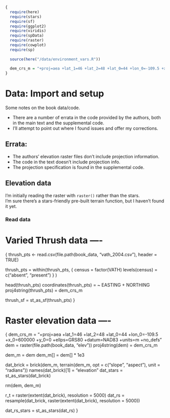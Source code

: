 


```r
{
  require(here)
  require(stars)
  require(sf)
  require(ggplot2)
  require(viridis)
  require(spData)
  require(raster)
  require(cowplot)
  require(sp)
  
  source(here("/data/environment_vars.R"))
  
  dem_crs_m = "+proj=aea +lat_1=46 +lat_2=48 +lat_0=44 +lon_0=-109.5 +x_0=600000 +y_0=0 +ellps=GRS80 +datum=NAD83 +units=m +no_defs"
}
```




# Data: Import and setup

Some notes on the book data/code.

- There are a number of errata in the code provided by the authors, both in the main text and the supplemental code.
- I'll attempt to point out where I found issues and offer my corrections.



## Errata:

- The authors' elevation raster files don't include projection information.
- The code in the text doesn't include projection info.
- The projection specification is found in the supplemental code.

## Elevation data

I'm initially reading the raster with `raster()` rather than the stars.  
I'm sure there's a stars-friendly pre-built terrain function, but I haven't found it yet.


### Read data


# Varied Thrush data ----
{
  thrush_pts <- read.csv(file.path(book_data, "vath_2004.csv"), header = TRUE)
  
  thrush_pts = 
    within(thrush_pts,
           {
             census = factor(VATH)
             levels(census) = c("absent", "present")
           }
    )
  
  head(thrush_pts)
  coordinates(thrush_pts) = ~ EASTING + NORTHING
  proj4string(thrush_pts) = dem_crs_m
  
  thrush_sf = st_as_sf(thrush_pts)
}

# Raster elevation data ----
{
  dem_crs_m = "+proj=aea +lat_1=46 +lat_2=48 +lat_0=44 +lon_0=-109.5 +x_0=600000 +y_0=0 +ellps=GRS80 +datum=NAD83 +units=m +no_defs"
  dem = raster(file.path(book_data, "elev"))
  proj4string(dem) = dem_crs_m
  
  dem_m = dem
  dem_m[] = dem[] * 1e3
  
  dat_brick = brick(dem_m, terrain(dem_m, opt = c("slope", "aspect"), unit = "radians"))
  names(dat_brick)[1] = "elevation"
  dat_stars = st_as_stars(dat_brick)
  
  rm(dem, dem_m) 
  
  r_t = raster(extent(dat_brick), resolution = 5000)
  dat_rs = resample(dat_brick, raster(extent(dat_brick), resolution = 5000))
  
  dat_rs_stars = st_as_stars(dat_rs)
}




